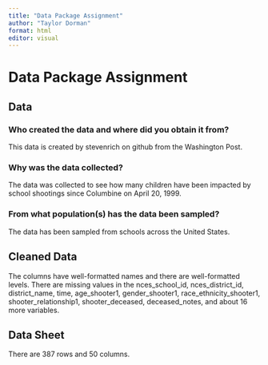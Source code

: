 ```yaml
---
title: "Data Package Assignment"
author: "Taylor Dorman"
format: html
editor: visual
---
```


# Data Package Assignment

## Data

### Who created the data and where did you obtain it from?
This data is created by stevenrich on github from the Washington Post. 

### Why was the data collected?
The data was collected to see how many children have been impacted by school shootings since Columbine on April 20, 1999. 

### From what population(s) has the data been sampled?
The data has been sampled from schools across the United States.

## Cleaned Data

The columns have well-formatted names and there are well-formatted levels. There are missing values in the nces_school_id, nces_district_id, district_name, time, age_shooter1, gender_shooter1, race_ethnicity_shooter1, shooter_relationship1, shooter_deceased, deceased_notes, and about 16 more variables. 

## Data Sheet
There are 387 rows and 50 columns. 

